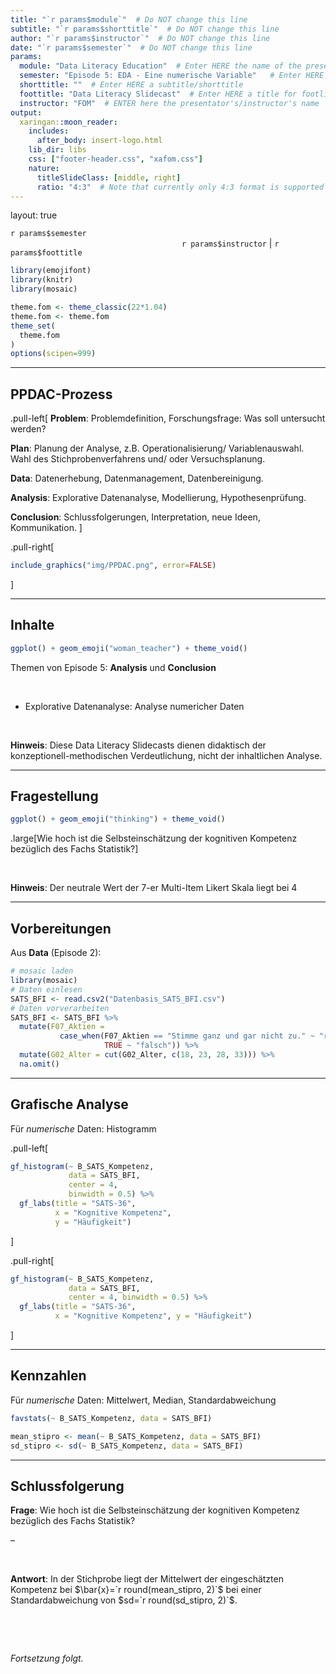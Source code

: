 ```yaml
---
title: "`r params$module`"  # Do NOT change this line
subtitle: "`r params$shorttitle`"  # Do NOT change this line
author: "`r params$instructor`"  # Do NOT change this line
date: "`r params$semester`"  # Do NOT change this line
params:
  module: "Data Literacy Education"  # Enter HERE the name of the presentation/course/module
  semester: "Episode 5: EDA - Eine numerische Variable"   # Enter HERE the date/semester/term
  shorttitle: ""  # Enter HERE a subtitle/shorttitle
  foottitle: "Data Literacy Slidecast"  # Enter HERE a title for footline
  instructor: "FOM"  # ENTER here the presentator's/instructor's name
output:
  xaringan::moon_reader:
    includes:
      after_body: insert-logo.html
    lib_dir: libs
    css: ["footer-header.css", "xafom.css"]
    nature:
      titleSlideClass: [middle, right]
      ratio: "4:3"  # Note that currently only 4:3 format is supported
---
```



layout: true
  
<div class="my-header"></div>

<!-- the following lines define the header and the footer line: -->
<div class="my-footer"><span>`r params$semester`    
&emsp;&emsp;&emsp;&emsp;&emsp;&emsp;
&emsp;&emsp;&emsp;&emsp;&emsp;&emsp;&emsp;&emsp;&emsp;&emsp;&emsp;&emsp;&emsp;
`r params$instructor` | `r params$foottitle` </span></div> 

<div class="footer-line"></div>



```r
library(emojifont)
library(knitr)
library(mosaic)

theme.fom <- theme_classic(22*1.04)
theme.fom <- theme.fom
theme_set(
  theme.fom  
)
options(scipen=999)
```

---

## PPDAC-Prozess


.pull-left[
**Problem**: Problemdefinition, Forschungsfrage: Was soll untersucht werden?

**Plan**: Planung der Analyse, z.B. Operationalisierung/ Variablenauswahl. Wahl des Stichprobenverfahrens und/ oder Versuchsplanung.

**Data**: Datenerhebung, Datenmanagement, Datenbereinigung.

**Analysis**: Explorative Datenanalyse, Modellierung, Hypothesenprüfung. 

**Conclusion**: Schlussfolgerungen, Interpretation, neue Ideen, Kommunikation.
]

.pull-right[
```r
include_graphics("img/PPDAC.png", error=FALSE)
```
]

---

## Inhalte

```r
ggplot() + geom_emoji("woman_teacher") + theme_void()
```


Themen von Episode 5: **Analysis** und **Conclusion**

<br>


- Explorative Datenanalyse: Analyse numericher Daten


<br>

**Hinweis**: Diese Data Literacy Slidecasts dienen didaktisch der konzeptionell-methodischen Verdeutlichung, nicht der inhaltlichen Analyse.


---

## Fragestellung

```r
ggplot() + geom_emoji("thinking") + theme_void()
```

.large[Wie hoch ist die Selbsteinschätzung der kognitiven Kompetenz bezüglich des Fachs Statistik?]

<br>

**Hinweis**: Der neutrale Wert der $7$-er Multi-Item Likert Skala liegt bei $4$

---

## Vorbereitungen

Aus **Data** (Episode 2):

```r
# mosaic laden
library(mosaic)
# Daten einlesen
SATS_BFI <- read.csv2("Datenbasis_SATS_BFI.csv")
# Daten vorverarbeiten
SATS_BFI <- SATS_BFI %>%
  mutate(F07_Aktien = 
           case_when(F07_Aktien == "Stimme ganz und gar nicht zu." ~ "richtig",
                     TRUE ~ "falsch")) %>%
  mutate(G02_Alter = cut(G02_Alter, c(18, 23, 28, 33))) %>%
  na.omit() 
```

---

## Grafische Analyse

Für *numerische* Daten: Histogramm

.pull-left[
```r
gf_histogram(~ B_SATS_Kompetenz, 
             data = SATS_BFI,
             center = 4, 
             binwidth = 0.5) %>%
  gf_labs(title = "SATS-36",
          x = "Kognitive Kompetenz", 
          y = "Häufigkeit")
```
]

.pull-right[
```r
gf_histogram(~ B_SATS_Kompetenz, 
             data = SATS_BFI,
             center = 4, binwidth = 0.5) %>%
  gf_labs(title = "SATS-36",
          x = "Kognitive Kompetenz", y = "Häufigkeit")
```
]

---

## Kennzahlen

Für *numerische* Daten: Mittelwert, Median, Standardabweichung


```r
favstats(~ B_SATS_Kompetenz, data = SATS_BFI)
```

```r
mean_stipro <- mean(~ B_SATS_Kompetenz, data = SATS_BFI)
sd_stipro <- sd(~ B_SATS_Kompetenz, data = SATS_BFI)
```

---

## Schlussfolgerung

**Frage**: Wie hoch ist die Selbsteinschätzung der kognitiven Kompetenz bezüglich des Fachs Statistik?

--

<br>

**Antwort**: In der Stichprobe liegt der Mittelwert der eingeschätzten Kompetenz bei  $\bar{x}=`r round(mean_stipro, 2)`$ bei einer Standardabweichung von $sd=`r round(sd_stipro, 2)`$.

<br>

<br>

*Fortsetzung folgt.*


